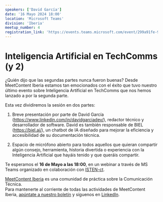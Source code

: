 ```yaml
---
speakers: ['David García']
date: '16 Mayo 2024 18:00'
location: 'Microsoft Teams'
division: 'Iberia'
meetup_number: 4
registration_link: 'https://events.teams.microsoft.com/event/299a91fe-9214-4ed2-8c4e-e5ca902667d9@5fd564c1-397f-4cf3-a8b0-6b26f58f3539'
---
```


# Inteligencia Artificial en TechComms (y 2)

¿Quién dijo que las segundas partes nunca fueron buenas? Desde MeetContent Iberia estamos tan emocionados con el éxito que tuvo nuestro último evento sobre Inteligencia Artificial en TechComms que nos hemos lanzado a por la segunda parte. 

Esta vez dividiremos la sesión en dos partes:

1. Breve presentación por parte de David García (https://www.linkedin.com/in/davidgarciadev/), redactor técnico y desarrollador de software. David es también responsable de ⁠BIEL (https://biel.ai/), un chatbot de IA diseñado para mejorar la eficiencia y accesibilidad de su documentación técnica.

2. Espacio de micrófono abierto para todos aquellos que quieran compartir algún consejo,  herramienta, historia divertida o experiencia con la Inteligencia Artificial que hayáis tenido y que queráis compartir.

Te esperamos el **16 de Mayo a las 18:00**, en un webinar a través de MS Teams organizado en colaboración con [ISTEN-ct](https://isten-ct.com/).

[MeetContent Iberia](https://meetcontent.github.io/blog/iberia-hola-mundo) es una comunidad de práctica sobre la Comunicación Técnica.  
Para mantenerte al corriente de todas las actividades de MeetContent Iberia, [apúntate a nuestro boletín](https://meetcontent.github.io/iberia#newsletter-title) y síguenos en [LinkedIn](https://www.linkedin.com/company/100016156/).
